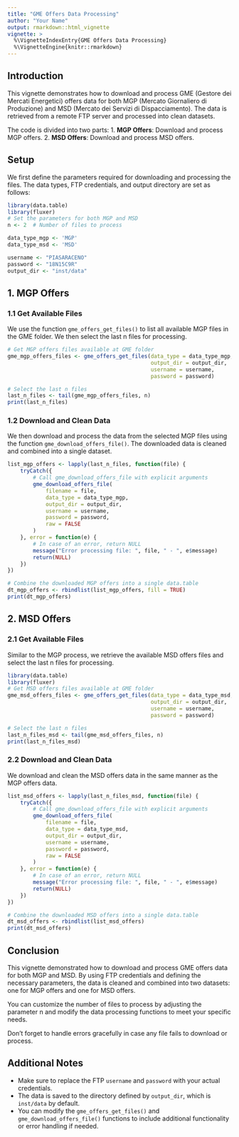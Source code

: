 ```yaml
---
title: "GME Offers Data Processing"
author: "Your Name"
output: rmarkdown::html_vignette
vignette: >
  %\VignetteIndexEntry{GME Offers Data Processing}
  %\VignetteEngine{knitr::rmarkdown}
---
```


## Introduction

This vignette demonstrates how to download and process GME (Gestore dei Mercati Energetici) offers data for both MGP (Mercato Giornaliero di Produzione) and MSD (Mercato dei Servizi di Dispacciamento). The data is retrieved from a remote FTP server and processed into clean datasets.

The code is divided into two parts:
1. **MGP Offers**: Download and process MGP offers.
2. **MSD Offers**: Download and process MSD offers.

## Setup

We first define the parameters required for downloading and processing the files. The data types, FTP credentials, and output directory are set as follows:

```r
library(data.table)
library(fluxer)
# Set the parameters for both MGP and MSD
n <- 2  # Number of files to process

data_type_mgp <- 'MGP'
data_type_msd <- 'MSD'

username <- "PIASARACENO"
password <- "18N15C9R"
output_dir <- "inst/data"
```

## 1. MGP Offers
### 1.1 Get Available Files
We use the function `gme_offers_get_files()` to list all available MGP files in the GME folder. We then select the last n files for processing.


```r
# Get MGP offers files available at GME folder
gme_mgp_offers_files <- gme_offers_get_files(data_type = data_type_mgp, 
                                             output_dir = output_dir, 
                                             username = username, 
                                             password = password)

# Select the last n files
last_n_files <- tail(gme_mgp_offers_files, n)
print(last_n_files)

```

### 1.2 Download and Clean Data
We then download and process the data from the selected MGP files using the function `gme_download_offers_file()`. The downloaded data is cleaned and combined into a single dataset.


```r
list_mgp_offers <- lapply(last_n_files, function(file) {
    tryCatch({
        # Call gme_download_offers_file with explicit arguments
        gme_download_offers_file(
            filename = file,
            data_type = data_type_mgp,
            output_dir = output_dir,
            username = username,
            password = password,
            raw = FALSE
        )
    }, error = function(e) {
        # In case of an error, return NULL
        message("Error processing file: ", file, " - ", e$message)
        return(NULL)
    })
})

# Combine the downloaded MGP offers into a single data.table
dt_mgp_offers <- rbindlist(list_mgp_offers, fill = TRUE)
print(dt_mgp_offers)

```

## 2. MSD Offers
### 2.1 Get Available Files
Similar to the MGP process, we retrieve the available MSD offers files and select the last n files for processing.

```r
library(data.table)
library(fluxer)
# Get MSD offers files available at GME folder
gme_msd_offers_files <- gme_offers_get_files(data_type = data_type_msd, 
                                             output_dir = output_dir, 
                                             username = username, 
                                             password = password)

# Select the last n files
last_n_files_msd <- tail(gme_msd_offers_files, n)
print(last_n_files_msd)

```

### 2.2 Download and Clean Data
We download and clean the MSD offers data in the same manner as the MGP offers data.


```r
list_msd_offers <- lapply(last_n_files_msd, function(file) {
    tryCatch({
        # Call gme_download_offers_file with explicit arguments
        gme_download_offers_file(
            filename = file,
            data_type = data_type_msd,
            output_dir = output_dir,
            username = username,
            password = password,
            raw = FALSE
        )
    }, error = function(e) {
        # In case of an error, return NULL
        message("Error processing file: ", file, " - ", e$message)
        return(NULL)
    })
})

# Combine the downloaded MSD offers into a single data.table
dt_msd_offers <- rbindlist(list_msd_offers)
print(dt_msd_offers)

```

## Conclusion
This vignette demonstrated how to download and process GME offers data for both MGP and MSD. By using FTP credentials and defining the necessary parameters, the data is cleaned and combined into two datasets: one for MGP offers and one for MSD offers.

You can customize the number of files to process by adjusting the parameter n and modify the data processing functions to meet your specific needs.

Don't forget to handle errors gracefully in case any file fails to download or process.

## Additional Notes
- Make sure to replace the FTP `username` and `password` with your actual credentials.  
- The data is saved to the directory defined by `output_dir`, which is `inst/data` by default.  
- You can modify the `gme_offers_get_files()` and `gme_download_offers_file()` functions to include additional functionality or error handling if needed.  